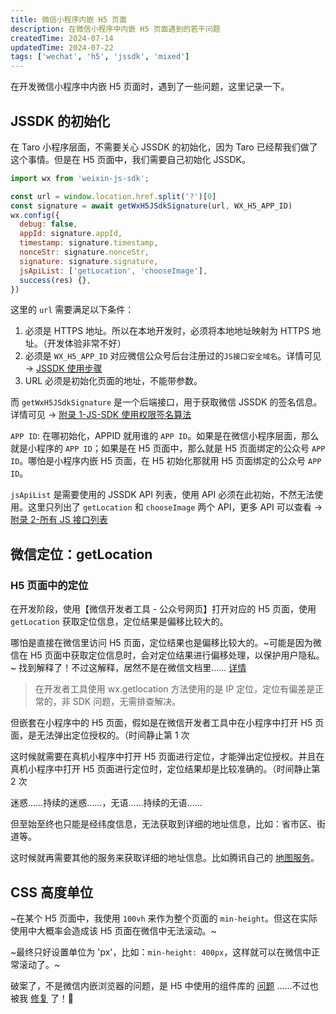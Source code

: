 ```yaml
---
title: 微信小程序内嵌 H5 页面
description: 在微信小程序中内嵌 H5 页面遇到的若干问题
createdTime: 2024-07-14
updatedTime: 2024-07-22
tags: ['wechat', 'h5', 'jssdk', 'mixed']
---
```


在开发微信小程序中内嵌 H5 页面时，遇到了一些问题，这里记录一下。

## JSSDK 的初始化

在 Taro 小程序层面，不需要关心 JSSDK 的初始化，因为 Taro 已经帮我们做了这个事情。但是在 H5 页面中，我们需要自己初始化 JSSDK。

```javascript
import wx from 'weixin-js-sdk';

const url = window.location.href.split('?')[0]
const signature = await getWxH5JSdkSignature(url, WX_H5_APP_ID)
wx.config({
  debug: false,
  appId: signature.appId,
  timestamp: signature.timestamp,
  nonceStr: signature.nonceStr,
  signature: signature.signature,
  jsApiList: ['getLocation', 'chooseImage'],
  success(res) {},
})
```

这里的 `url` 需要满足以下条件：
  1. 必须是 HTTPS 地址。所以在本地开发时，必须将本地地址映射为 HTTPS 地址。（开发体验非常不好）
  2. 必须是 `WX_H5_APP_ID` 对应微信公众号后台注册过的`JS接口安全域名`。详情可见 → [JSSDK 使用步骤](https://developers.weixin.qq.com/doc/offiaccount/OA_Web_Apps/JS-SDK.html#步骤一：绑定域名)
  3. URL 必须是初始化页面的地址，不能带参数。

而 `getWxH5JSdkSignature` 是一个后端接口，用于获取微信 JSSDK 的签名信息。详情可见 → [附录 1-JS-SDK 使用权限签名算法](https://developers.weixin.qq.com/doc/offiaccount/OA_Web_Apps/JS-SDK.html#附录1-JS-SDK使用权限签名算法)

`APP ID`: 在哪初始化，APPID 就用谁的 `APP ID`。如果是在微信小程序层面，那么就是小程序的 `APP ID`；如果是在 H5 页面中，那么就是 H5 页面绑定的公众号 `APP ID`。哪怕是小程序内嵌 H5 页面，在 H5 初始化那就用 H5 页面绑定的公众号 `APP ID`。

`jsApiList` 是需要使用的 JSSDK API 列表，使用 API 必须在此初始，不然无法使用。这里只列出了 `getLocation` 和 `chooseImage` 两个 API，更多 API 可以查看 → [附录 2-所有 JS 接口列表](https://developers.weixin.qq.com/doc/offiaccount/OA_Web_Apps/JS-SDK.html#附录2-所有JS接口列表)

## 微信定位：getLocation

### H5 页面中的定位

在开发阶段，使用【微信开发者工具 - 公众号网页】打开对应的 H5 页面，使用 `getLocation` 获取定位信息，定位结果是偏移比较大的。

哪怕是直接在微信里访问 H5 页面，定位结果也是偏移比较大的。~可能是因为微信在 H5 页面中获取定位信息时，会对定位结果进行偏移处理，以保护用户隐私。~ 找到解释了！不过这解释，居然不是在微信文档里…… [详情](https://lbs.qq.com/faq/miniprogramFaq/wxJsSdk)

> 在开发者工具使用 wx.getlocation 方法使用的是 IP 定位，定位有偏差是正常的，非 SDK 问题，无需排查解决。

但嵌套在小程序中的 H5 页面，假如是在微信开发者工具中在小程序中打开 H5 页面，是无法弹出定位授权的。（时间静止第 1 次

这时候就需要在真机小程序中打开 H5 页面进行定位，才能弹出定位授权。并且在真机小程序中打开 H5 页面进行定位时，定位结果却是比较准确的。（时间静止第 2 次

迷惑……持续的迷惑……，无语……持续的无语……

但至始至终也只能是经纬度信息，无法获取到详细的地址信息，比如：省市区、街道等。

这时候就再需要其他的服务来获取详细的地址信息。比如腾讯自己的 [地图服务](https://lbs.qq.com/service/webService/webServiceGuide/address/Gcoder)。

## CSS 高度单位

~在某个 H5 页面中，我使用 `100vh` 来作为整个页面的 `min-height`。但这在实际使用中大概率会造成该 H5 页面在微信中无法滚动。~

~最终只好设置单位为 'px'，比如：`min-height: 400px`，这样就可以在微信中正常滚动了。~

破案了，不是微信内嵌浏览器的问题，是 H5 中使用的组件库的 [问题](https://github.com/Tencent/tdesign-mobile-vue/issues/1503) ……不过也被我 [修复](https://github.com/Tencent/tdesign-mobile-vue/pull/1504) 了！🎉